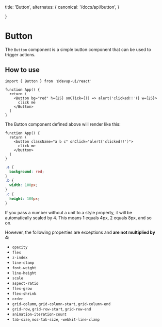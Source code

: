   title: 'Button',
  alternates: {
      canonical: '/docs/api/button',
  }

}

# Button

The `Button` component is a simple button component that can be used to trigger actions.

## How to use

```tsx
import { Button } from '@devup-ui/react'

function App() {
  return (
    <Button bg="red" h={25} onClick={() => alert('clicked!!')} w={25}>
      click me
    </Button>
  )
}
```

The Button component defined above will render like this:

```tsx
function App() {
  return (
    <button className="a b c" onClick="alert('clicked!!')">
      click me
    </button>
  )
}
```

```css
.a {
  background: red;
}
.b {
  width: 100px;
}
.c {
  height: 100px;
}
```

If you pass a number without a unit to a style property, it will be automatically scaled by 4.
This means 1 equals 4px, 2 equals 8px, and so on.

However, the following properties are exceptions and **are not multiplied by 4**:

- `opacity`
- `flex`
- `z-index`
- `line-clamp`
- `font-weight`
- `line-height`
- `scale`
- `aspect-ratio`
- `flex-grow`
- `flex-shrink`
- `order`
- `grid-column`, `grid-column-start`, `grid-column-end`
- `grid-row`, `grid-row-start`, `grid-row-end`
- `animation-iteration-count`
- `tab-size`, `moz-tab-size`, `-webkit-line-clamp`
